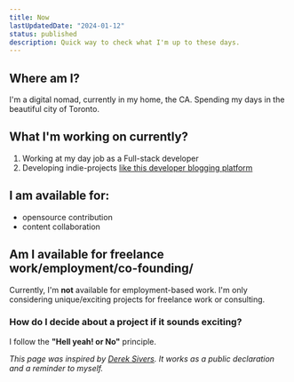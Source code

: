```yaml
---
title: Now
lastUpdatedDate: "2024-01-12"
status: published
description: Quick way to check what I'm up to these days.
---
```


## Where am I?

I'm a digital nomad, currently in my home, the CA. Spending my days in the beautiful city of Toronto.

## What I'm working on currently?

1.  Working at my day job as a Full-stack developer
2.  Developing indie-projects [like this developer blogging platform](https://github.com/toby082/digital-garden)

## I am available for:

- opensource contribution
- content collaboration

## Am I available for freelance work/employment/co-founding/

Currently, I'm **not** available for employment-based work. I'm only considering unique/exciting projects for freelance work or consulting.

### How do I decide about a project if it sounds exciting?

I follow the **"Hell yeah! or No"** principle.

_This page was inspired by [Derek Sivers](https://nownownow.com/about). It works as a public declaration and a reminder to myself._
